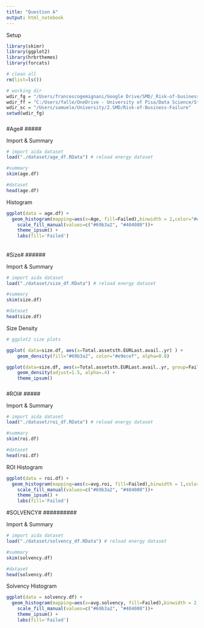 ```yaml
---
title: "Question A"
output: html_notebook
---
```


Setup
```r
library(skimr)  
library(ggplot2)
library(hrbrthemes)   
library(forcats)  

# clean all
rm(list=ls())

# working dir
wdir_fg = "/Users/francescogemignani/Google Drive/SMD/_Risk-of-business-failure/git"
wdir_ff = "C:/Users/falle/OneDrive - University of Pisa/Data Science/Statistical Methods for Data Science/smdproject2021"
wdir_sc = "/Users/samuele/University/2.SMD/Risk-of-Business-Failure"
setwd(wdir_fg)
```


#####
#Age#
#####

Import & Summary
```r
# import aida dataset
load("./dataset/age_df.RData") # reload energy dataset

#summary
skim(age.df)

#dataset
head(age.df)
```
Histogram
```r
ggplot(data = age.df) + 
  geom_histogram(mapping=aes(x=Age, fill=Failed),binwidth = 2,color="#e9ecef", alpha=0.6, position = 'identity') +
    scale_fill_manual(values=c("#69b3a2", "#404080"))+
    theme_ipsum() +
    labs(fill='Failed')
```


######
#Size#
######

Import & Summary
```r
# import aida dataset
load("./dataset/size_df.RData") # reload energy dataset

#summary
skim(size.df)

#dataset
head(size.df)
```
Size Density
```r
# ggplot2 size plots

ggplot( data=size.df, aes(x=Total.assetsth.EURLast.avail..yr) ) +
    geom_density(fill="#69b3a2", color="#e9ecef", alpha=0.8)

ggplot(data=size.df, aes(x=Total.assetsth.EURLast.avail..yr, group=Failed, fill=Failed)) +
    geom_density(adjust=1.5, alpha=.4) +
    theme_ipsum()
```



#####
#ROI#
#####

Import & Summary
```r
# import aida dataset
load("./dataset/roi_df.RData") # reload energy dataset

#summary
skim(roi.df)

#dataset
head(roi.df)
```

ROI Histogram
```r
ggplot(data = roi.df) + 
  geom_histogram(mapping=aes(x=avg.roi, fill=Failed),binwidth = 1,color="#e9ecef", alpha=0.6, position = 'identity') +
    scale_fill_manual(values=c("#69b3a2", "#404080"))+
    theme_ipsum() +
    labs(fill='Failed')
```




##########
#SOLVENCY#
##########

Import & Summary
```r
# import aida dataset
load("./dataset/solvency_df.RData") # reload energy dataset

#summary
skim(solvency.df)

#dataset
head(solvency.df)
```

Solvency Histogram
```r
ggplot(data = solvency.df) + 
  geom_histogram(mapping=aes(x=avg.solvency, fill=Failed),binwidth = 2,color="#e9ecef", alpha=0.6, position = 'identity') +
    scale_fill_manual(values=c("#69b3a2", "#404080"))+
    theme_ipsum() +
    labs(fill='Failed')
```


